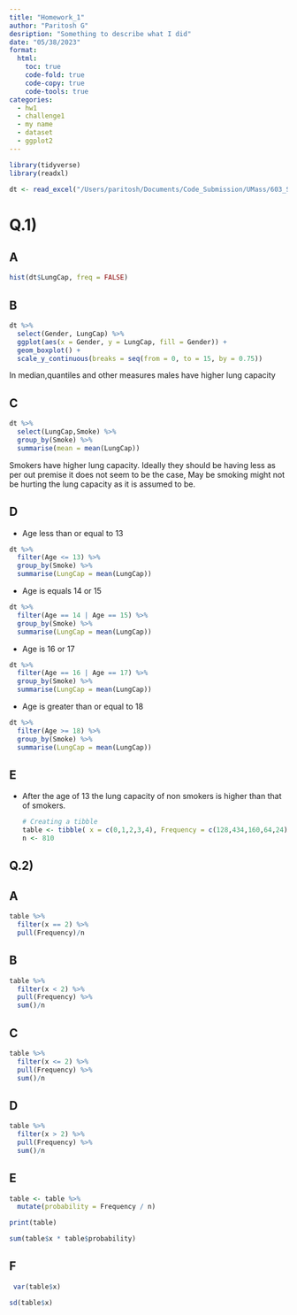 ```yaml
---
title: "Homework_1"
author: "Paritosh G"
desription: "Something to describe what I did"
date: "05/38/2023"
format:
  html:
    toc: true
    code-fold: true
    code-copy: true
    code-tools: true
categories:
  - hw1
  - challenge1
  - my name
  - dataset
  - ggplot2
---
```


```r
library(tidyverse)
library(readxl)

dt <- read_excel("/Users/paritosh/Documents/Code_Submission/UMass/603_Spring_2023/posts/_data/LungCapData.xls")

```

# Q.1)

## A

```r
hist(dt$LungCap, freq = FALSE)
```

## B

```r
dt %>% 
  select(Gender, LungCap) %>% 
  ggplot(aes(x = Gender, y = LungCap, fill = Gender)) + 
  geom_boxplot() +
  scale_y_continuous(breaks = seq(from = 0, to = 15, by = 0.75))

```

In median,quantiles and other measures males have higher lung capacity

## C

```r
dt %>% 
  select(LungCap,Smoke) %>% 
  group_by(Smoke) %>% 
  summarise(mean = mean(LungCap))
```

Smokers have higher lung capacity. Ideally they should be having less as per out premise it does not seem to be the case, May be smoking might not be hurting the lung capacity as it is assumed to be.

## D

-   Age less than or equal to 13

```r
dt %>% 
  filter(Age <= 13) %>% 
  group_by(Smoke) %>% 
  summarise(LungCap = mean(LungCap))
```

-   Age is equals 14 or 15

```r
dt %>% 
  filter(Age == 14 | Age == 15) %>% 
  group_by(Smoke) %>% 
  summarise(LungCap = mean(LungCap))
```

-   Age is 16 or 17

```r
dt %>% 
  filter(Age == 16 | Age == 17) %>% 
  group_by(Smoke) %>% 
  summarise(LungCap = mean(LungCap))
```

-   Age is greater than or equal to 18

```r
dt %>% 
  filter(Age >= 18) %>% 
  group_by(Smoke) %>% 
  summarise(LungCap = mean(LungCap))
```

## E

-   After the age of 13 the lung capacity of non smokers is higher than that of smokers.

    ```r
    # Creating a tibble
    table <- tibble( x = c(0,1,2,3,4), Frequency = c(128,434,160,64,24))
    n <- 810
    ```

## Q.2)

## A

```r

table %>%
  filter(x == 2) %>%
  pull(Frequency)/n
```

## B

```r
table %>%
  filter(x < 2) %>%
  pull(Frequency) %>%
  sum()/n
```

## C

```r
table %>%
  filter(x <= 2) %>%
  pull(Frequency) %>%
  sum()/n
```

## D

```r
table %>%
  filter(x > 2) %>%
  pull(Frequency) %>%
  sum()/n
```

## E

```r
table <- table %>%
  mutate(probability = Frequency / n) 

print(table)


```

```r
sum(table$x * table$probability)
```

## F

```r
 var(table$x)
```

```r
sd(table$x)
```
